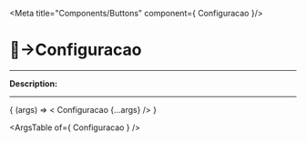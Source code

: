 
<Meta title="Components/Buttons" component={ Configuracao }/>

# 🔘→Configuracao
_________

__Description:__

<!-- digite aqui a descrição -->
_________

<Canvas>
  <Story
    name="Configuracao"
    args=""
  >
    { (args) => < Configuracao  {...args} /> }
  </Story>
</Canvas>

<ArgsTable of={ Configuracao } />
